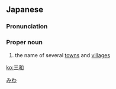 ==Japanese==
{{ja-kanjitab|yomi=o|さん|わ}}
{{ja-kanjitab|yomi=k|みつ|わ}}
{{ja-kanjitab|yomi=k|み|わ}}
{{wikipedia|lang=ja|三和 (曖昧さ回避)}}

===Pronunciation===
{{ja-pron|acc=a|acc2=h|y=go|さんわ}}

===Proper noun===
{{ja-pos|proper|みわ|みつわ|さんわ}}

# the name of several [[town]]s and [[village]]s

[[Category:ja:Japan|みわ]]

[[ko:三和]]